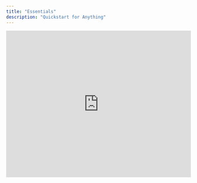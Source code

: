 ```yaml
---
title: "Essentials"
description: "Quickstart for Anything"
---
```


<Frame caption="Anything Essentials Video">
  <iframe
    width="100%"
    height="400"
    src="https://www.loom.com/embed/16c63852a1464cb9a7c9fbc824e63783"
    title="Anything Essentials Video"
    frameBorder="0"
    allow="accelerometer; autoplay; clipboard-write; encrypted-media; gyroscope; picture-in-picture; fullscreen"
    allowFullScreen
    webkitallowfullscreen="true"
    mozallowfullscreen="true"
  />
</Frame>

## Getting started

Build your application by conversing with Anything. Describe your requirements using **text** or **images** (paste them directly into the chat).

<Frame caption="Anything builder interface showing the main canvas, chat, and key controls">
  ![Mobile Build Sample](/images/mobilebuildsample.png)
</Frame>

### Keyboard shortcuts

Speed up your workflow with these shortcuts:

- Press `cmd-enter` (or `ctrl-enter` on Windows) to send messages
- Use `/` **commands** to add [Integrations](/builder/integrations) or create new elements

### Project components

Anything projects can contain multiple elements to build end-to-end applications:

- [**Pages**](/builder/pages) - Application screens and user interfaces
- [**Components**](/builder/components) - Reusable UI elements
- [**Functions**](/builder/functions) - Backend logic and external API calls
- [**Databases**](/builder/databases) - Data storage and persistence
- [**User Accounts**](/builder/user-accounts) - Authentication and user management
- **Assets** - Images, logos, and media files

New projects begin with a single page that you can expand upon.

## Iterating and improving

Enhance your application by sending instructional messages to the assistant. Anything updates your application based on your input and the current project state.

### Best practices

- Be specific and concise in your instructions
- Reference specific elements or pages for targeted edits
- Review our [prompting guide](/prompting) for optimal results

## Navigating your application

- Use the top-level navigation to switch between pages
- Features and pages are automatically added as you build
- Completion notifications appear in the chat
- Preview functionality may require navigation to specific areas or sample user login

![Xnapper 2025 07 21 10 33 56 Pn](/images/Xnapper-2025-07-21-10.33.56.png)

## Discussion mode

Enable discussion mode to receive input, feedback, and best practices directly from the AI.

<Warning>
  Discussion mode intentionally prevents the builder from making changes to your project but it can do important work on your behalf to shape prompts, research API documentation and a lot more.
</Warning>

<Frame caption="Discussion Mode Demo">
  <iframe
    width="100%"
    height="400"
    src="https://www.loom.com/embed/e8f4e6ebbc0945cd9e01a67221b71e73?sid=9bb404b9-3b34-4af4-a316-f0af3d4e1b51"
    title="Discussion Mode Demo"
    frameBorder="0"
    allow="accelerometer; autoplay; clipboard-write; encrypted-media; gyroscope; picture-in-picture; fullscreen"
    allowFullScreen
    webkitallowfullscreen="true"
    mozallowfullscreen="true"
  />
</Frame>

### Use cases

- Ask questions and receive suggestions from the builder
- Help inquire about a feature you want but don't know how to prompt around
- Debug issues with your application by providing a detailed description of the problem
- Inquire about functionality or mobile compatibility
- Disable discussion mode to execute edits and changes

## Thinking mode

Enabled by default to enhance the builder experience. The AI agent works beyond just coding to investigate, research, and access internal and external resources to build the best application possible.

![Thinking1](/images/thinking1.png)

### Example queries

- "How can I make this site more appealing to investors in X space?"
- "What key features am I missing?"
- "I want to integrate with the API at [place] using this documentation [link] to build a function for user data"

## Code generation

When you send a message, Anything uses your input, message history, and application code history to generate new versions.

During generation, you'll see a **code stream** or **building icon**. Once complete, test your application in **Preview or Demo Mode.**

<Tip>
  [Pro members](https://create.xyz/pricing) receive enhanced generations with more context and history for smarter changes.
</Tip>

<Tip>
  Read our [prompting guide](/prompting) to learn effective communication techniques.
</Tip>

## Version history

Anything automatically saves your version history as you build.

### Version management

- Tap **previous versions** in the chat to view them
- **Restore** any previous version using the revert button

![Xnapper-2025-07-08-11.38.06.png](/images/Xnapper-2025-07-08-11.38.06.png)

Access your complete version history via the dropdown menu in the upper left or use `cmd + option + shift + h`

## View modes

Switch between different modes to work on your application. Learn more about [controls](/builder/controls):

- **Demo mode** - Default view for building and testing your application
- **Code mode** - View and edit the underlying code
- **Preview** - Live sandbox to test your site as a public user, including functions, authentication, and payment systems

## Adding new elements

Expand your project through direct instructions to the builder:

- Chat with the builder about new requirements: "Create a new page for blog posts" or "Add user accounts for paid members"
- Use "/" commands to set up [Integrations](/builder/integrations) or upload assets

## Stopping generation

- Click the stop icon in the builder chat to halt unwanted changes or cancel requests

![Stop Pn](/images/stop.png)

## Refreshing preview

If changes aren't appearing, use the refresh button in the upper toolbar to update demo mode.

![Refresh Pn](/images/refresh.png)

## Project settings

Configure important project-specific settings including assets, secret keys, custom instructions, generation settings, authentication providers, branding, social sharing, and mobile app settings.

![Ezgif 6c735490bbae99 Gi](/images/ezgif-6c735490bbae99.gif)

### Available settings

- **Assets** - Upload images for repeated use in your project
- **Custom Instructions** - Shape builder interactions and project behavior (advanced feature)
- **Generation Settings** - Pro users can select their preferred LLM
- **Saved Secrets** - Store API keys for integrations
- **Providers** - Configure authentication options for user accounts
- **Branding and Icons** - Mobile app resources (coming soon)
- **Social Share** - Configure titles and descriptions for search engines and social media

<Warning>
  Certain custom instructions can prevent the builder from functioning correctly if they conflict with default behavior.
</Warning>

## Publishing your application

<Tip>
  You can view edits in demo mode or preview without publishing. Only publish when ready to share with external parties or go live.
</Tip>

When ready to launch, click the **Publish** button in the top right. Learn more about [Publishing](/publish-and-share/publish).